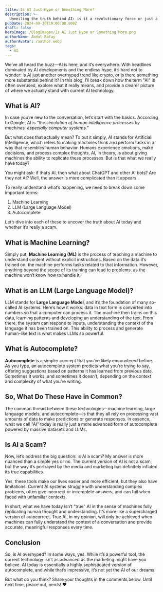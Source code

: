 ```yaml
---
title: Is AI Just Hype or Something More?
description: >-
  Unveiling the truth behind AI: is it a revolutionary force or just a glorified autocomplete?
pubDate: 2024-09-30T19:00:00.000Z
draft: false
heroImage: /BlogImages/Is AI Just Hype or Something More.png
authorName: Abdul Rafay
authorAvatar: /author.webp
tags:
  - AI
---
```


We’ve all heard the buzz—AI is here, and it’s everywhere. With headlines dominated by AI developments and the endless hype, it’s hard not to wonder: is AI just another overhyped trend like crypto, or is there something more substantial behind it? In this blog, I’ll break down how the term "AI" is often overused, explore what it really means, and provide a clearer picture of where we actually stand with current AI technology.

## What is AI?

In case you’re new to the conversation, let’s start with the basics. According to Google, AI is _"the simulation of human intelligence processes by machines, especially computer systems."_

But what does that actually mean? To put it simply, AI stands for Artificial Intelligence, which refers to making machines think and perform tasks in a way that resembles human behavior. Humans experience emotions, make decisions, and process complex thoughts. AI, in theory, is about giving machines the ability to replicate these processes. But is that what we really have today?

You might ask: if that’s AI, then what about ChatGPT and other AI bots? Are they not AI? Well, the answer is more complicated than it appears.

To really understand what’s happening, we need to break down some important terms:

1. Machine Learning
2. LLM (Large Language Model)
3. Autocomplete

Let’s dive into each of these to uncover the truth about AI today and whether it’s really a scam.

## What is Machine Learning?

Simply put, **Machine Learning (ML)** is the process of teaching a machine to understand content without explicit instructions. Based on the data it’s trained on, the machine performs tasks related to that information. However, anything beyond the scope of its training can lead to problems, as the machine won’t know how to handle it.

## What is an LLM (Large Language Model)?

LLM stands for **Large Language Model**, and it’s the foundation of many so-called AI systems. Here’s how it works: data in text form is converted into numbers so that a computer can process it. The machine then trains on this data, learning patterns and developing an understanding of the text. From there, the system can respond to inputs, understanding the context of the language it has been trained on. This ability to process and generate human-like text is what makes LLMs so powerful.

## What is Autocomplete?

**Autocomplete** is a simpler concept that you’ve likely encountered before. As you type, an autocomplete system predicts what you’re trying to say, offering suggestions based on patterns it has learned from previous data. Sometimes it works, and sometimes it doesn’t, depending on the context and complexity of what you’re writing.

## So, What Do These Have in Common?

The common thread between these technologies—machine learning, large language models, and autocomplete—is that they all rely on processing vast amounts of data to make predictions or generate responses. In essence, what we call "AI" today is really just a more advanced form of autocomplete powered by massive datasets and LLMs.

## Is AI a Scam?

Now, let’s address the big question: is AI a scam? My answer is more nuanced than a simple yes or no. The current version of AI is not a scam, but the way it’s portrayed by the media and marketing has definitely inflated its true capabilities.

Yes, these tools make our lives easier and more efficient, but they also have limitations. Current AI systems struggle with understanding complex problems, often give incorrect or incomplete answers, and can fail when faced with unfamiliar contexts.

In short, what we have today isn’t "true" AI in the sense of machines fully replicating human thought and understanding. It’s more like a supercharged version of autocorrect. True AI, in my opinion, will only be achieved when machines can fully understand the context of a conversation and provide accurate, meaningful responses every time.

## Conclusion

So, is AI overhyped? In some ways, yes. While it’s a powerful tool, the current technology isn’t as advanced as the marketing might have you believe. AI today is essentially a highly sophisticated version of autocomplete, and while that’s impressive, it’s not yet the AI of our dreams.

But what do you think? Share your thoughts in the comments below.
Until next time, peace out, nerds! ❤️
